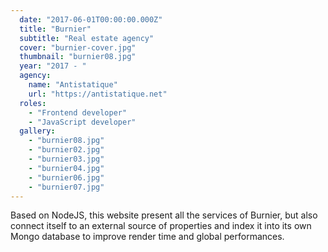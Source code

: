 ```yaml
---
  date: "2017-06-01T00:00:00.000Z"
  title: "Burnier"
  subtitle: "Real estate agency"
  cover: "burnier-cover.jpg"
  thumbnail: "burnier08.jpg"
  year: "2017 - "
  agency:
    name: "Antistatique"
    url: "https://antistatique.net"
  roles:
    - "Frontend developer"
    - "JavaScript developer"
  gallery:
    - "burnier08.jpg"
    - "burnier02.jpg"
    - "burnier03.jpg"
    - "burnier04.jpg"
    - "burnier06.jpg"
    - "burnier07.jpg"
---
```



Based on NodeJS, this website present all the services of Burnier, but also connect itself to an external source of properties and index it into its own Mongo database to improve render time and global performances.
